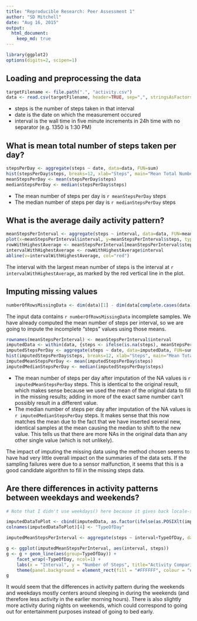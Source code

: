 ```yaml
---
title: "Reproducible Research: Peer Assessment 1"
author: "SD Mitchell"
date: "Aug 16, 2015"
output: 
  html_document:
    keep_md: true
---
```


```r
library(ggplot2)
options(digits=2, scipen=1)
```

## Loading and preprocessing the data
  
```r
targetFilename <- file.path(".", "activity.csv")
data <- read.csv(targetFilename, header=TRUE, sep=",", stringsAsFactors=FALSE, na.strings="NA", colClasses=c("numeric", "Date", "numeric"))
```
    
* steps is the number of steps taken in that interval
* date is the date on which the measurement occured
* interval is the wall time in five minute increments in 24h time with no separator (e.g. 1350 is 1:30 PM)
  
## What is mean total number of steps taken per day?
  
```r
stepsPerDay <- aggregate(steps ~ date, data=data, FUN=sum)
hist(stepsPerDay$steps, breaks=12, xlab="Steps", main="Mean Total Number of Steps Taken Per Day")
meanStepsPerDay <- mean(stepsPerDay$steps)
medianStepsPerDay <- median(stepsPerDay$steps)
```
  
* The mean number of steps per day is `r meanStepsPerDay` steps
* The median number of steps per day is `r medianStepsPerDay` steps
  
## What is the average daily activity pattern?
  
```r
meanStepsPerInterval <- aggregate(steps ~ interval, data=data, FUN=mean)
plot(x=meanStepsPerInterval$interval, y=meanStepsPerInterval$steps, type="l", xlab="Interval", ylab="Steps", main="Average Daily Activity Pattern")
rowWithHighestAverage <- meanStepsPerInterval[meanStepsPerInterval$steps==max(meanStepsPerInterval$steps), ]
intervalWithHighestAverage <- rowWithHighestAverage$interval
abline(v=intervalWithHighestAverage, col="red")
```
  
The interval with the largest mean number of steps is the interval at `r intervalWithHighestAverage`, as marked by the red vertical line in the plot.
  
## Imputing missing values
  
```r
numberOfRowsMissingData <- dim(data)[1] - dim(data[complete.cases(data), ])[1]
```
  
The input data contains `r numberOfRowsMissingData` incomplete samples. We have already computed the mean number of steps per interval, so we are going to impute the incomplete "steps" values using those means.
  
```r
rownames(meanStepsPerInterval) <- meanStepsPerInterval$interval
imputedData <- within(data, {steps <- ifelse(is.na(steps), meanStepsPerInterval[as.character(interval), "steps"], steps)})
imputedStepsPerDay <- aggregate(steps ~ date, data=imputedData, FUN=sum)
hist(imputedStepsPerDay$steps, breaks=12, xlab="Steps", main="Mean Total Number of Steps Taken Per Day (with imputations)")
imputedMeanStepsPerDay <- mean(imputedStepsPerDay$steps)
imputedMedianStepsPerDay <- median(imputedStepsPerDay$steps)
```
  
* The mean number of steps per day after imputation of the NA values is `r imputedMeanStepsPerDay` steps. This is identical to the original result, which makes sense because we used the mean of the original data to fill in the missing results; adding in more of the exact same number can't possibly result in a different value.
* The median number of steps per day after imputation of the NA values is `r imputedMedianStepsPerDay` steps. It makes sense that this now matches the mean due to the fact that we have inserted several new, identical samples at the mean causing the median to shift to the new value. This tells us that there are more NAs in the original data than any other single value (which is not unlikely).
  
The impact of imputing the missing data using the method chosen seems to have had very little overall impact on the summaries of the data sets. If the sampling failures were due to a sensor malfunction, it seems that this is a good candidate algorithm to fill in the missing steps data.
  
## Are there differences in activity patterns between weekdays and weekends?
  
```r
# Note that I didn't use weekdays() here because it gives back locale-specific strings; checking against them would make this NOT reproducible in any other OS locale settings. It is a safer bet to assume most locales have seven-day weeks and the docs for POSIXlt state that $wd starts on a Sunday, zero-indexed.

imputedDataToPlot <- cbind(imputedData, as.factor(ifelse(as.POSIXlt(imputedData$date)$wd %in% c(0, 6), "Weekend", "Weekday")))
colnames(imputedDataToPlot)[4] <- "TypeOfDay"

imputedMeanStepsPerInterval <- aggregate(steps ~ interval+TypeOfDay, data=imputedDataToPlot, FUN=mean)

g <- ggplot(imputedMeanStepsPerInterval, aes(interval, steps))
g <- g + geom_line(aes(group=TypeOfDay)) +
	facet_wrap(~TypeOfDay, ncol=1) +
	labs(x = "Interval", y = "Number of Steps", title="Activity Comparison: Weekdays vs Weekends") +
	theme(panel.background = element_rect(fill = "#FFFFFF", colour = "#000000"), plot.background = element_rect(fill = "#FFFFFF", colour = "#000000"), panel.grid.major = element_line(colour="#FFDEAD"))
g
```
  
It would seem that the differences in activity pattern during the weekends and weekdays mostly centers around sleeping in during the weekends (and therefore less activity in the earlier morning hours). There is also slightly more activity during nights on weekends, which could correspond to going out for entertainment purposes instead of going to bed early.
  
  
  
